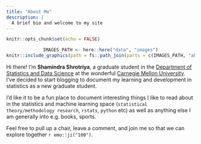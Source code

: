 ```yaml
---
title: "About Me"
description: |
  A brief bio and welcome to my site
---
```


```r
knitr::opts_chunk$set(echo = FALSE)
```

<center>
```r
IMAGES_PATH <- here::here("data", "images")
knitr::include_graphics(path = fs::path_join(parts = c(IMAGES_PATH, "about-profile.jpg")))
```
</center>

Hi there! I’m **Shamindra Shrotriya**, a graduate student in the [Department of Statistics and Data Science](http://www.stat.cmu.edu/) at the
wonderful [Carnegie Mellon University](https://www.cmu.edu/). I’ve decided to start 
blogging to document my learning and development in statistics as a new 
graduate student.

I’d like it to be a fun place to document interesting things I like to 
read about in the statistics and machine learning space (`statistical theory/methodology research`, `rstats`, `python` etc) as well as anything else I am generally into e.g. books, sports.

Feel free to pull up a chair, leave a comment, and join me 
so that we can explore together `r emo::ji("100")`.

<!-- Add icon library -->
<link rel="stylesheet" href="https://cdnjs.cloudflare.com/ajax/libs/font-awesome/4.7.0/css/font-awesome.min.css">

<!-- Add font awesome icons -->
<p style="text-align: center;">
    <a href="https://twitter.com/shamindraas" class="fa fa-twitter" style="font-size:36px;"></a>
    <a href="https://www.linkedin.com/in/shamindras/" class="fa fa-linkedin" style="font-size:46px;"></a>
    <a href="https://github.com/shamindras" class="fa fa-github"  style="font-size:36px;"></a>
</p>